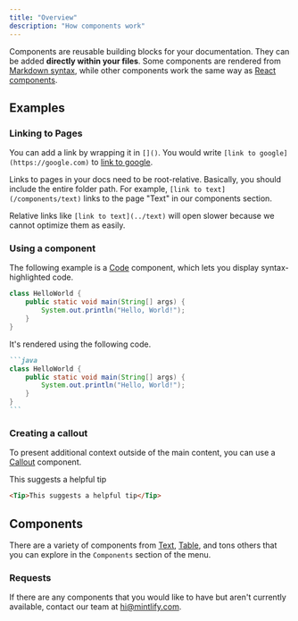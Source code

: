 ```yaml
---
title: "Overview"
description: "How components work"
---
```


Components are reusable building blocks for your documentation. They can be added **directly within your files**. Some components are rendered from [Markdown syntax](https://www.markdownguide.org/basic-syntax/), while other components work the same way as [React components](https://reactjs.org/docs/components-and-props.html).

## Examples

### Linking to Pages

You can add a link by wrapping it in `[]()`. You would write `[link to google](https://google.com)` to [link to google](https://google.com).

Links to pages in your docs need to be root-relative. Basically, you should include the entire folder path. For example, `[link to text](/components/text)` links to the page "Text" in our components section.

Relative links like `[link to text](../text)` will open slower because we cannot optimize them as easily.

### Using a component

The following example is a [Code](/components/code) component, which lets you display syntax-highlighted code.

```java
class HelloWorld {
    public static void main(String[] args) {
        System.out.println("Hello, World!");
    }
}
```

It's rendered using the following code.

````md
```java
class HelloWorld {
    public static void main(String[] args) {
        System.out.println("Hello, World!");
    }
}
```
````

### Creating a callout

To present additional context outside of the main content, you can use a [Callout](/components/callout) component.

<Tip>This suggests a helpful tip</Tip>

```md
<Tip>This suggests a helpful tip</Tip>
```

## Components

There are a variety of components from [Text](/components/text), [Table](/components/table), and tons others that you can explore in the `Components` section of the menu.

### Requests

If there are any components that you would like to have but aren't currently available, contact our team at [hi@mintlify.com](mailto:hi@mintlify.com).
